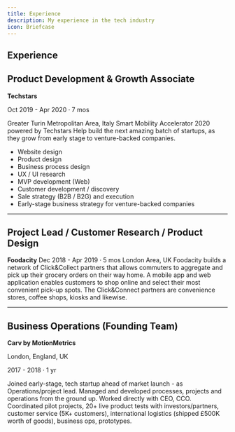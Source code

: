 ```yaml
---
title: Experience
description: My experience in the tech industry
icon: Briefcase
---
```


## Experience


## Product Development & Growth Associate
**Techstars**

Oct 2019 - Apr 2020 · 7 mos

Greater Turin Metropolitan Area, Italy
Smart Mobility Accelerator 2020 powered by Techstars
Help build the next amazing batch of startups, as they grow from early stage to venture-backed companies.

- Website design
- Product design
- Business process design 
- UX / UI research
- MVP development (Web)
- Customer development / discovery
- Sale strategy (B2B / B2G) and execution
- Early-stage business strategy for venture-backed companies

---

## Project Lead / Customer Research / Product Design
**Foodacity**
Dec 2018 - Apr 2019 · 5 mos
London Area, UK
Foodacity builds a network of Click&Collect partners that allows commuters to aggregate and pick up their grocery orders on their way home. A mobile app and web application enables customers to shop online and select their most convenient pick-up spots. The Click&Connect partners are convenience stores, coffee shops, kiosks and likewise.


---
## Business Operations (Founding Team)

**Carv by MotionMetrics**

London, England, UK

2017 - 2018 · 1 yr

Joined early-stage, tech startup ahead of market launch - as Operations/project lead.
Managed and developed processes, projects and operations from the ground up.
Worked directly with CEO, CCO.
Coordinated pilot projects, 20+ live product tests with investors/partners, customer service (5K+ customers), international logistics (shipped £500K worth of goods), business ops, prototypes.



